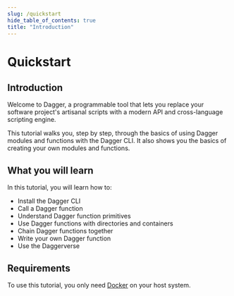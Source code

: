 ```yaml
---
slug: /quickstart
hide_table_of_contents: true
title: "Introduction"
---
```



# Quickstart

<PartialExperimentalDocs />

## Introduction

Welcome to Dagger, a programmable tool that lets you replace your software project's artisanal scripts with a modern API and cross-language scripting engine.

This tutorial walks you, step by step, through the basics of using Dagger modules and functions with the Dagger CLI. It also shows you the basics of creating your own modules and functions.

## What you will learn

In this tutorial, you will learn how to:

- Install the Dagger CLI
- Call a Dagger function
- Understand Dagger function primitives
- Use Dagger functions with directories and containers
- Chain Dagger functions together
- Write your own Dagger function
- Use the Daggerverse

## Requirements

To use this tutorial, you only need [Docker](https://docs.docker.com/engine/install/) on your host system.
